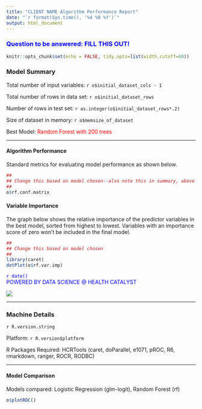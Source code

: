 ---
title: "CLIENT NAME Algorithm Performance Report"
date: "`r format(Sys.time(), '%d %B %Y')`"
output: html_document
---


### <span style="color:blue"> Question to be answered: FILL THIS OUT!


```{r chunk1, include=FALSE}
knitr::opts_chunk$set(echo = FALSE, tidy.opts=list(width.cutoff=60))
```

### Model Summary

Total number of input variables: `r o$initial_dataset_cols - 1`

Total number of rows in data set: `r o$initial_dataset_rows`

Number of rows in test set: `r as.integer(o$initial_dataset_rows*.2)`

Size of dataset in memory: `r o$memsize_of_dataset`

Best Model: <span style="color:red">Random Forest with 200 trees</span>

***
#### Algorithm Performance 
Standard metrics for evaluating model performance as shown below.
```{r chunk2, echo = FALSE, message = FALSE, warning = FALSE, error = FALSE}
##
## Change this based on model chosen--also note this in summary, above
##
o$rf.conf.matrix
```

#### Variable Importance 
The graph below shows the relative importance of the predictor variables in the best model, sorted from highest to lowest. Variables with an importance score of zero won't be included in the final model.
```{r chunk3, echo = FALSE, message = FALSE, warning = FALSE, error = FALSE}
##
## Change this based on model chosen
##
library(caret)
dotPlot(o$rf.var.imp)
```

<span style="color:blue">`r date()`</br>POWERED BY DATA SCIENCE @ HEALTH CATALYST</span>

![](ignite_small.jpg)

***
### Machine Details

`r R.version.string`

Platform: `r R.version$platform`

R Packages Required: HCRTools (caret, doParallel, e1071, pROC, R6, rmarkdown, 
ranger, ROCR, RODBC)

***

#### Model Comparison 
Models compared: Logistic Regression (glm-logit), Random Forest (rf)

```{r plot, echo = FALSE, message = FALSE, warning = FALSE, error = FALSE}
o$plotROC()
```
